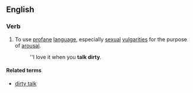 ==English==

===Verb===
{{en-verb|inf=[[to]] [[talk]] [[dirty]]|talks dirty|talking dirty|talked dirty}}

# {{idiom}} To use [[profane]] [[language]], especially [[sexual]] [[vulgarity|vulgarities]] for the purpose of [[arousal]].
#:''I love it when you '''talk dirty'''.

====Related terms====
* [[dirty talk]]